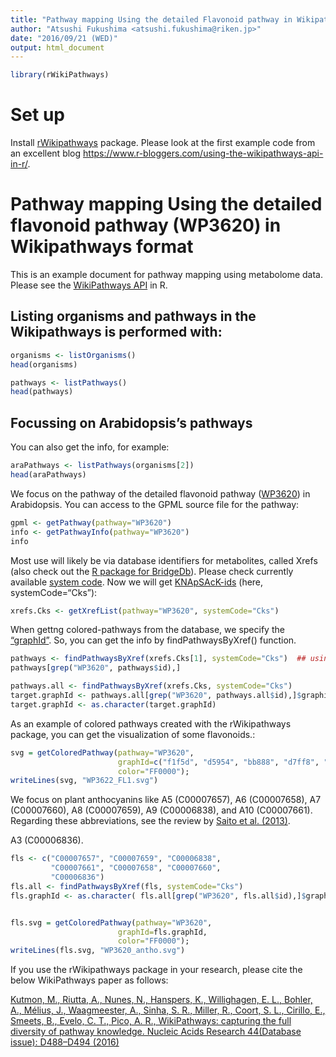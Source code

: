 ```yaml
---
title: "Pathway mapping Using the detailed Flavonoid pathway in Wikipathways format"
author: "Atsushi Fukushima <atsushi.fukushima@riken.jp>"
date: "2016/09/21 (WED)"
output: html_document
---
```


```r
library(rWikiPathways)
```
# Set up
Install [rWikipathways](https://github.com/egonw/rwikipathways) package. Please look at the first example code from an excellent blog <https://www.r-bloggers.com/using-the-wikipathways-api-in-r/>.


# Pathway mapping Using the detailed flavonoid pathway (WP3620) in Wikipathways format

This is an example document for pathway mapping using metabolome data. 
Please see the [WikiPathways API](http://www.wikipathways.org/index.php/Help:WikiPathways_Webservice/API) in R.

## Listing organisms and pathways in the Wikipathways is performed with: 
```r
organisms <- listOrganisms()
head(organisms)

pathways <- listPathways()
head(pathways)
```

## Focussing on Arabidopsis's pathways

You can also get the info, for example:

```r
araPathways <- listPathways(organisms[2])
head(araPathways)
```

We focus on the pathway of the detailed flavonoid pathway ([WP3620](http://www.wikipathways.org/index.php/Pathway:WP3620)) in Arabidopsis. You can access to the GPML source file for the pathway:
```r
gpml <- getPathway(pathway="WP3620")
info <- getPathwayInfo(pathway="WP3620")
info
```

Most use will likely be via database identifiers for metabolites, called Xrefs (also check out the [R package for BridgeDb](https://github.com/BiGCAT-UM/bridgedb-r)). Please check currently available [system code](http://developers.pathvisio.org/wiki/DatabasesMapps#Supporteddatabasesystems). Now we will get [KNApSAcK-ids](http://kanaya.naist.jp/KNApSAcK/) (here, systemCode="Cks"):

```r
xrefs.Cks <- getXrefList(pathway="WP3620", systemCode="Cks")
```

When gettng colored-pathways from the database, we specify the ["graphId"](http://www.wikipathways.org/index.php/Help:WikiPathways_Webservice/API#GraphId). So, you can get the info by findPathwaysByXref() function.

```r
pathways <- findPathwaysByXref(xrefs.Cks[1], systemCode="Cks")  ## using KNApSAcK <http://kanaya.naist.jp/KNApSAcK/>
pathways[grep("WP3620", pathways$id),]

pathways.all <- findPathwaysByXref(xrefs.Cks, systemCode="Cks")
target.graphId <- pathways.all[grep("WP3620", pathways.all$id),]$graphid
target.graphId <- as.character(target.graphId)
```

As an example of colored pathways created with the rWikipathways package, you can get the visualization of some flavonoids.:
```r
svg = getColoredPathway(pathway="WP3620",
                        graphId=c("f1f5d", "d5954", "bb888", "d7ff8", "c91b1"),
                        color="FF0000");
writeLines(svg, "WP3622_FL1.svg")
```

We focus on plant anthocyanins like A5 (C00007657), A6 (C00007658), A7 (C00007660), A8 (C00007659), A9 (C00006838), and A10 (C00007661). Regarding these abbreviations, see the review by [Saito et al. (2013)](http://www.ncbi.nlm.nih.gov/pubmed/23473981).

A3 (C00006836).
```r
fls <- c("C00007657", "C00007659", "C00006838",
         "C00007661", "C00007658", "C00007660",
         "C00006836")
fls.all <- findPathwaysByXref(fls, systemCode="Cks")
fls.graphId <- as.character( fls.all[grep("WP3620", fls.all$id),]$graphid )


fls.svg = getColoredPathway(pathway="WP3620",
                        graphId=fls.graphId,
                        color="FF0000");
writeLines(fls.svg, "WP3620_antho.svg")
```



If you use the rWikipathways package in your research, please cite the below WikiPathways paper as follows:

[Kutmon, M., Riutta, A., Nunes, N., Hanspers, K., Willighagen, E. L., Bohler, A., Mélius, J., Waagmeester, A., Sinha, S. R., Miller, R., Coort, S. L., Cirillo, E., Smeets, B., Evelo, C. T., Pico, A. R.,  WikiPathways: capturing the full diversity of pathway knowledge. Nucleic Acids Research 44(Database issue): D488–D494 (2016)](http://dx.doi.org/10.1093/nar/gkv1024)
